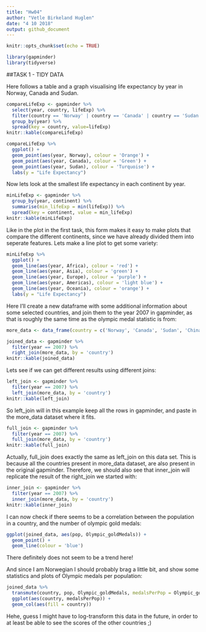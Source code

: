 ```yaml
---
title: "Hw04"
author: "Vetle Birkeland Huglen"
date: "4 10 2018"
output: github_document
---
```


```r
knitr::opts_chunk$set(echo = TRUE)
```

```r
library(gapminder)
library(tidyverse)
```

##TASK 1 - TIDY DATA

Here follows a table and a graph visualising life expectancy by year in Norway, Canada and Sudan.

```r
compareLifeExp <- gapminder %>% 
  select(year, country, lifeExp) %>%
  filter(country == 'Norway' | country == 'Canada' | country == 'Sudan') %>%
  group_by(year) %>%
  spread(key = country, value=lifeExp)
knitr::kable(compareLifeExp)

compareLifeExp %>%
  ggplot() +
  geom_point(aes(year, Norway), colour = 'Orange') +
  geom_point(aes(year, Canada), colour = 'Green') +
  geom_point(aes(year, Sudan), colour = 'Turquoise') +
  labs(y = "Life Expectancy")
```

Now lets look at the smallest life expectancy in each continent by year. 

```r
minLifeExp <- gapminder %>%
  group_by(year, continent) %>%
  summarise(min_lifeExp = min(lifeExp)) %>%
  spread(key = continent, value = min_lifeExp)
knitr::kable(minLifeExp)
```

Like in the plot in the first task, this form makes it easy to make plots that compare the different continents, since we have already divided them into seperate features. Lets make a line plot to get some variety:

```r
minLifeExp %>% 
  ggplot() +
  geom_line(aes(year, Africa), colour = 'red') +
  geom_line(aes(year, Asia), colour = 'green') +
  geom_line(aes(year, Europe), colour = 'purple') +
  geom_line(aes(year, Americas), colour = 'light blue') +
  geom_line(aes(year, Oceania), colour = 'orange') +
  labs(y = "Life Expectancy")
```

Here I'll create a new dataframe with some additional information about some selected countries, and join them to the year 2007 in gapminder, as that is roughly the same time as the olympic medal statistic is from:

```r
more_data <- data_frame(country = c('Norway', 'Canada', 'Sudan', 'China', 'Thailand'), highest_peak = c(2469, 5956, 3042, 8848, 2565), Olympic_goldMedals = c(188, 137, 0, 237, 9))

joined_data <- gapminder %>%
  filter(year == 2007) %>%
  right_join(more_data, by = 'country')
knitr::kable(joined_data)
```

Lets see if we can get different results using different joins:

```r
left_join <- gapminder %>%
  filter(year == 2007) %>%
  left_join(more_data, by = 'country')
knitr::kable(left_join)
```

So left_join will in this example keep all the rows in gapminder, and paste in the more_data dataset where it fits.


```r
full_join <- gapminder %>%
  filter(year == 2007) %>%
  full_join(more_data, by = 'country')
knitr::kable(full_join)
```

Actually, full_join does exactly the same as left_join on this data set. This is because all the countries present in more_data dataset, are also present in the original gapminder. Therefore, we should also see that inner_join will replicate the result of the right_join we started with:

```r
inner_join <- gapminder %>%
  filter(year == 2007) %>%
  inner_join(more_data, by = 'country')
knitr::kable(inner_join)
```


I can now check if there seems to be a correlation between the population in a country, and the number of olympic gold medals:

```r
ggplot(joined_data, aes(pop, Olympic_goldMedals)) +
  geom_point() +
  geom_line(colour = 'blue')
```

There definitely does not seem to be a trend here!

And since I am Norwegian I should probably brag a little bit, and show some statistics and plots of Olympic medals per population:

```r
joined_data %>%
  transmute(country, pop, Olympic_goldMedals, medalsPerPop = Olympic_goldMedals / pop) %>%
  ggplot(aes(country, medalsPerPop)) +
  geom_col(aes(fill = country))
```

Hehe, guess I might have to log-transform this data in the future, in order to at least be able to see the scores of the other countries ;)